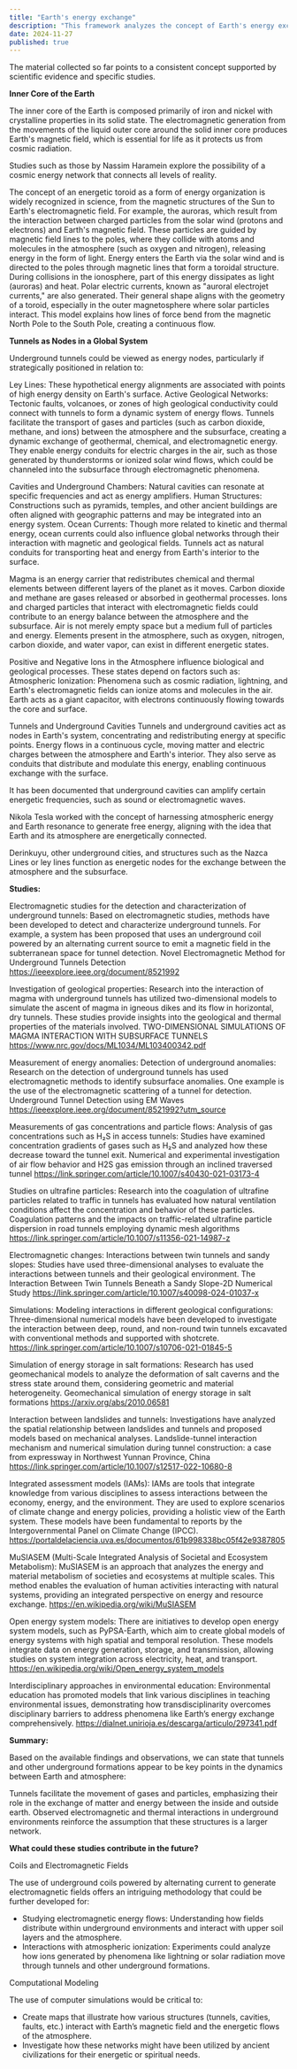 ```yaml
---
title: "Earth's energy exchange"
description: "This framework analyzes the concept of Earth's energy exchange and the role of tunnels and other underground structures within this terrestrial system."
date: 2024-11-27
published: true
---
```


The material collected so far points to a consistent concept supported by scientific evidence and specific studies.

**Inner Core of the Earth**

The inner core of the Earth is composed primarily of iron and nickel with crystalline properties in its solid state.
The electromagnetic generation from the movements of the liquid outer core around the solid inner core produces Earth's magnetic field, which is essential for life as it protects us from cosmic radiation.

Studies such as those by Nassim Haramein explore the possibility of a cosmic energy network that connects all levels of reality.

The concept of an energetic toroid as a form of energy organization is widely recognized in science, from the magnetic structures of the Sun to Earth's electromagnetic field.
For example, the auroras, which result from the interaction between charged particles from the solar wind (protons and electrons) and Earth's magnetic field.
These particles are guided by magnetic field lines to the poles, where they collide with atoms and molecules in the atmosphere (such as oxygen and nitrogen), releasing energy in the form of light.
Energy enters the Earth via the solar wind and is directed to the poles through magnetic lines that form a toroidal structure.
During collisions in the ionosphere, part of this energy dissipates as light (auroras) and heat. Polar electric currents, known as "auroral electrojet currents," are also generated.
Their general shape aligns with the geometry of a toroid, especially in the outer magnetosphere where solar particles interact.
This model explains how lines of force bend from the magnetic North Pole to the South Pole, creating a continuous flow.

**Tunnels as Nodes in a Global System**

Underground tunnels could be viewed as energy nodes, particularly if strategically positioned in relation to:

Ley Lines: These hypothetical energy alignments are associated with points of high energy density on Earth's surface.
Active Geological Networks: Tectonic faults, volcanoes, or zones of high geological conductivity could connect with tunnels to form a dynamic system of energy flows.
Tunnels facilitate the transport of gases and particles (such as carbon dioxide, methane, and ions) between the atmosphere and the subsurface, creating a dynamic exchange of geothermal, chemical, and electromagnetic energy.
They enable energy conduits for electric charges in the air, such as those generated by thunderstorms or ionized solar wind flows, which could be channeled into the subsurface through electromagnetic phenomena.

Cavities and Underground Chambers: Natural cavities can resonate at specific frequencies and act as energy amplifiers.
Human Structures: Constructions such as pyramids, temples, and other ancient buildings are often aligned with geographic patterns and may be integrated into an energy system.
Ocean Currents: Though more related to kinetic and thermal energy, ocean currents could also influence global networks through their interaction with magnetic and geological fields.
Tunnels act as natural conduits for transporting heat and energy from Earth's interior to the surface.

Magma is an energy carrier that redistributes chemical and thermal elements between different layers of the planet as it moves.
Carbon dioxide and methane are gases released or absorbed in geothermal processes.
Ions and charged particles that interact with electromagnetic fields could contribute to an energy balance between the atmosphere and the subsurface.
Air is not merely empty space but a medium full of particles and energy. Elements present in the atmosphere, such as oxygen, nitrogen, carbon dioxide, and water vapor, can exist in different energetic states.

Positive and Negative Ions in the Atmosphere influence biological and geological processes.
These states depend on factors such as:
Atmospheric Ionization: Phenomena such as cosmic radiation, lightning, and Earth's electromagnetic fields can ionize atoms and molecules in the air.
Earth acts as a giant capacitor, with electrons continuously flowing towards the core and surface.

Tunnels and Underground Cavities
Tunnels and underground cavities act as nodes in Earth's system, concentrating and redistributing energy at specific points.
Energy flows in a continuous cycle, moving matter and electric charges between the atmosphere and Earth's interior.
They also serve as conduits that distribute and modulate this energy, enabling continuous exchange with the surface.

It has been documented that underground cavities can amplify certain energetic frequencies, such as sound or electromagnetic waves.

Nikola Tesla worked with the concept of harnessing atmospheric energy and Earth resonance to generate free energy, aligning with the idea that Earth and its atmosphere are energetically connected.

Derinkuyu, other underground cities, and structures such as the Nazca Lines or ley lines function as energetic nodes for the exchange between the atmosphere and the subsurface.

**Studies:**

Electromagnetic studies for the detection and characterization of underground tunnels:
Based on electromagnetic studies, methods have been developed to detect and characterize underground tunnels.
For example, a system has been proposed that uses an underground coil powered by an alternating current source to emit a magnetic field in the subterranean space for tunnel detection.
Novel Electromagnetic Method for Underground Tunnels Detection
https://ieeexplore.ieee.org/document/8521992

Investigation of geological properties:
Research into the interaction of magma with underground tunnels has utilized two-dimensional models to simulate the ascent of magma in igneous dikes and its flow in horizontal, dry tunnels. These studies provide insights into the geological and thermal properties of the materials involved.
TWO-DIMENSIONAL SIMULATIONS OF MAGMA INTERACTION WITH SUBSURFACE TUNNELS
https://www.nrc.gov/docs/ML1034/ML103400342.pdf

Measurement of energy anomalies:
Detection of underground anomalies:
Research on the detection of underground tunnels has used electromagnetic methods to identify subsurface anomalies. One example is the use of the electromagnetic scattering of a tunnel for detection.
Underground Tunnel Detection using EM Waves
https://ieeexplore.ieee.org/document/8521992?utm_source

Measurements of gas concentrations and particle flows:
Analysis of gas concentrations such as H₂S in access tunnels:
Studies have examined concentration gradients of gases such as H₂S and analyzed how these decrease toward the tunnel exit.
Numerical and experimental investigation of air flow behavior and H2S gas emission through an inclined traversed tunnel
https://link.springer.com/article/10.1007/s40430-021-03173-4

Studies on ultrafine particles:
Research into the coagulation of ultrafine particles related to traffic in tunnels has evaluated how natural ventilation conditions affect the concentration and behavior of these particles.
Coagulation patterns and the impacts on traffic-related ultrafine particle dispersion in road tunnels employing dynamic mesh algorithms
https://link.springer.com/article/10.1007/s11356-021-14987-z

Electromagnetic changes:
Interactions between twin tunnels and sandy slopes:
Studies have used three-dimensional analyses to evaluate the interactions between tunnels and their geological environment.
The Interaction Between Twin Tunnels Beneath a Sandy Slope-2D Numerical Study
https://link.springer.com/article/10.1007/s40098-024-01037-x

Simulations:
Modeling interactions in different geological configurations:
Three-dimensional numerical models have been developed to investigate the interaction between deep, round, and non-round twin tunnels excavated with conventional methods and supported with shotcrete.
https://link.springer.com/article/10.1007/s10706-021-01845-5

Simulation of energy storage in salt formations:
Research has used geomechanical models to analyze the deformation of salt caverns and the stress state around them, considering geometric and material heterogeneity.
Geomechanical simulation of energy storage in salt formations
https://arxiv.org/abs/2010.06581

Interaction between landslides and tunnels:
Investigations have analyzed the spatial relationship between landslides and tunnels and proposed models based on mechanical analyses.
Landslide-tunnel interaction mechanism and numerical simulation during tunnel construction: a case from expressway in Northwest Yunnan Province, China
https://link.springer.com/article/10.1007/s12517-022-10680-8

Integrated assessment models (IAMs):
IAMs are tools that integrate knowledge from various disciplines to assess interactions between the economy, energy, and the environment. They are used to explore scenarios of climate change and energy policies, providing a holistic view of the Earth system. These models have been fundamental to reports by the Intergovernmental Panel on Climate Change (IPCC).
https://portaldelaciencia.uva.es/documentos/61b998338bc05f42e9387805

MuSIASEM (Multi-Scale Integrated Analysis of Societal and Ecosystem Metabolism):
MuSIASEM is an approach that analyzes the energy and material metabolism of societies and ecosystems at multiple scales. This method enables the evaluation of human activities interacting with natural systems, providing an integrated perspective on energy and resource exchange.
https://en.wikipedia.org/wiki/MuSIASEM

Open energy system models:
There are initiatives to develop open energy system models, such as PyPSA-Earth, which aim to create global models of energy systems with high spatial and temporal resolution. These models integrate data on energy generation, storage, and transmission, allowing studies on system integration across electricity, heat, and transport.
https://en.wikipedia.org/wiki/Open_energy_system_models

Interdisciplinary approaches in environmental education:
Environmental education has promoted models that link various disciplines in teaching environmental issues, demonstrating how transdisciplinarity overcomes disciplinary barriers to address phenomena like Earth’s energy exchange comprehensively.
https://dialnet.unirioja.es/descarga/articulo/297341.pdf

**Summary:**

Based on the available findings and observations, we can state that tunnels and other underground formations appear to be key points in the dynamics between Earth and atmosphere:

Tunnels facilitate the movement of gases and particles, emphasizing their role in the exchange of matter and energy between the inside and outside earth.
Observed electromagnetic and thermal interactions in underground environments reinforce the assumption that these structures is a larger network.

**What could these studies contribute in the future?**

Coils and Electromagnetic Fields

The use of underground coils powered by alternating current to generate electromagnetic fields offers an intriguing methodology that could be further developed for:

- Studying electromagnetic energy flows: Understanding how fields distribute within underground environments and interact with upper soil layers and the atmosphere.
- Interactions with atmospheric ionization: Experiments could analyze how ions generated by phenomena like lightning or solar radiation move through tunnels and other underground formations.

Computational Modeling

The use of computer simulations would be critical to:

- Create maps that illustrate how various structures (tunnels, cavities, faults, etc.) interact with Earth’s magnetic field and the energetic flows of the atmosphere.
- Investigate how these networks might have been utilized by ancient civilizations for their energetic or spiritual needs.